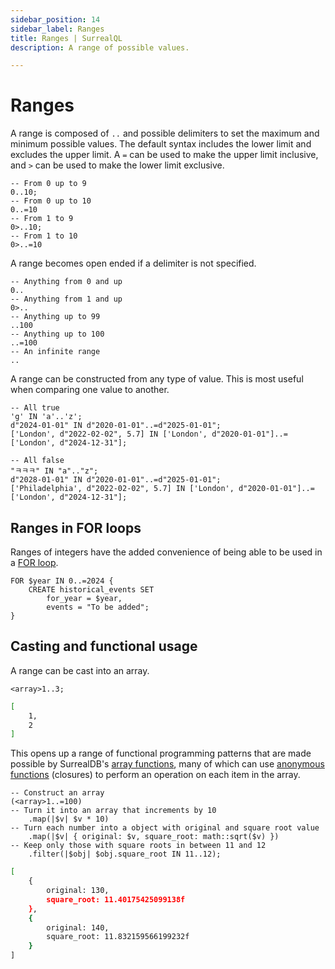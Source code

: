 ```yaml
---
sidebar_position: 14
sidebar_label: Ranges
title: Ranges | SurrealQL
description: A range of possible values.

---
```



# Ranges

<Since v="v2.0.0" />

A range is composed of `..` and possible delimiters to set the maximum and minimum possible values. The default syntax includes the lower limit and excludes the upper limit. A `=` can be used to make the upper limit inclusive, and `>` can be used to make the lower limit exclusive.

```surql
-- From 0 up to 9
0..10;
-- From 0 up to 10
0..=10
-- From 1 to 9
0>..10;
-- From 1 to 10
0>..=10
```

A range becomes open ended if a delimiter is not specified.

```surql
-- Anything from 0 and up
0..
-- Anything from 1 and up
0>..
-- Anything up to 99
..100
-- Anything up to 100
..=100
-- An infinite range
..
```

A range can be constructed from any type of value. This is most useful when comparing one value to another.

```surql
-- All true
'g' IN 'a'..'z';
d"2024-01-01" IN d"2020-01-01"..=d"2025-01-01";
['London', d"2022-02-02", 5.7] IN ['London', d"2020-01-01"]..=['London', d"2024-12-31"];

-- All false
"ㅋㅋㅋ" IN "a".."z";
d"2028-01-01" IN d"2020-01-01"..=d"2025-01-01";
['Philadelphia', d"2022-02-02", 5.7] IN ['London', d"2020-01-01"]..=['London', d"2024-12-31"];
```

## Ranges in FOR loops

Ranges of integers have the added convenience of being able to be used in a [FOR loop](/docs/surrealql/statements/for).

```surql
FOR $year IN 0..=2024 {
    CREATE historical_events SET
        for_year = $year,
        events = "To be added";
}
```

## Casting and functional usage

A range can be cast into an array.

```surql
<array>1..3;
```

```bash title="Output"
[
	1,
	2
]
```

This opens up a range of functional programming patterns that are made possible by SurrealDB's [array functions](/docs/surrealql/functions/database/array), many of which can use [anonymous functions](/docs/surrealql/datamodel/closures) (closures) to perform an operation on each item in the array.

```surql
-- Construct an array
(<array>1..=100)
-- Turn it into an array that increments by 10
    .map(|$v| $v * 10)
-- Turn each number into a object with original and square root value
    .map(|$v| { original: $v, square_root: math::sqrt($v) })
-- Keep only those with square roots in between 11 and 12
    .filter(|$obj| $obj.square_root IN 11..12);
```

```bash title="Output"
[
	{
		original: 130,
		square_root: 11.40175425099138f
	},
	{
		original: 140,
		square_root: 11.832159566199232f
	}
]
```
